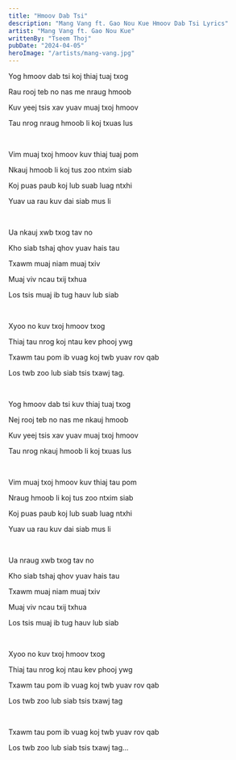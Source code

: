 ```yaml
---
title: "Hmoov Dab Tsi"
description: "Mang Vang ft. Gao Nou Kue Hmoov Dab Tsi Lyrics"
artist: "Mang Vang ft. Gao Nou Kue"
writtenBy: "Tseem Thoj"
pubDate: "2024-04-05"
heroImage: "/artists/mang-vang.jpg"
---
```


Yog hmoov dab tsi koj thiaj tuaj txog

Rau rooj teb no nas me nraug hmoob

Kuv yeej tsis xav yuav muaj txoj hmoov

Tau nrog nraug hmoob li koj txuas lus

<br />

Vim muaj txoj hmoov kuv thiaj tuaj pom

Nkauj hmoob li koj tus zoo ntxim siab

Koj puas paub koj lub suab luag ntxhi

Yuav ua rau kuv dai siab mus li

<br />

Ua nkauj xwb txog tav no

Kho siab tshaj qhov yuav hais tau

Txawm muaj niam muaj txiv

Muaj viv ncau txij txhua

Los tsis muaj ib tug hauv lub siab

<br />

Xyoo no kuv txoj hmoov txog

Thiaj tau nrog koj ntau kev phooj ywg

Txawm tau pom ib vuag koj twb yuav rov qab

Los twb zoo lub siab tsis txawj tag.

<br />

Yog hmoov dab tsi kuv thiaj tuaj txog

Nej rooj teb no nas me nkauj hmoob

Kuv yeej tsis xav yuav muaj txoj hmoov

Tau nrog nkauj hmoob li koj txuas lus

<br />

Vim muaj txoj hmoov kuv thiaj tau pom

Nraug hmoob li koj tus zoo ntxim siab

Koj puas paub koj lub suab luag ntxhi

Yuav ua rau kuv dai siab mus li

<br />

Ua nraug xwb txog tav no

Kho siab tshaj qhov yuav hais tau

Txawm muaj niam muaj txiv

Muaj viv ncau txij txhua

Los tsis muaj ib tug hauv lub siab

<br />

Xyoo no kuv txoj hmoov txog

Thiaj tau nrog koj ntau kev phooj ywg

Txawm tau pom ib vuag koj twb yuav rov qab

Los twb zoo lub siab tsis txawj tag

<br />

Txawm tau pom ib vuag koj twb yuav rov qab

Los twb zoo lub siab tsis txawj tag...
